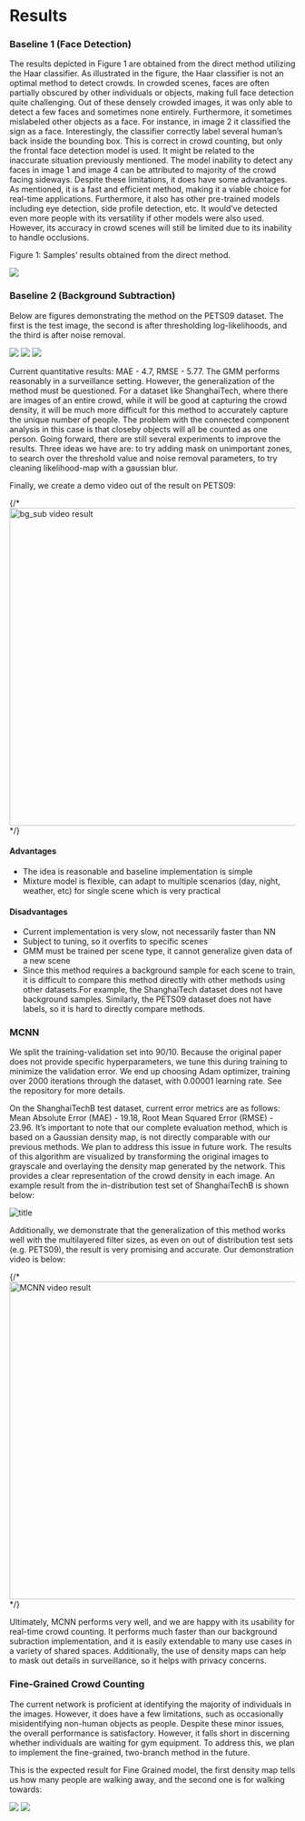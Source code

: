 # Results

### Baseline 1 (Face Detection)

The results depicted in Figure 1 are obtained from the direct method utilizing the Haar classifier. As illustrated in the figure, the Haar classifier is not an
optimal method to detect crowds. In crowded scenes, faces are often partially
obscured by other individuals or objects, making full face detection quite challenging. Out of these densely crowded images, it was only able to detect a few
faces and sometimes none entirely. Furthermore, it sometimes mislabeled other
objects as a face. For instance, in image 2 it classified the sign as a face. Interestingly, the classifier correctly label several human’s back inside the bounding
box. This is correct in crowd counting, but only the frontal face detection model
is used. It might be related to the inaccurate situation previously mentioned.
The model inability to detect any faces in image 1 and image 4 can be attributed
to majority of the crowd facing sideways.
Despite these limitations, it does have some advantages. As mentioned, it is
a fast and efficient method, making it a viable choice for real-time applications.
Furthermore, it also has other pre-trained models including eye detection, side
profile detection, etc. It would’ve detected even more people with its versatility
if other models were also used. However, its accuracy in crowd scenes will still
be limited due to its inability to handle occlusions.

Figure 1: Samples’ results obtained from the direct method.

![](/img/face_detection.png)

### Baseline 2 (Background Subtraction)

Below are figures demonstrating the method on the PETS09 dataset. The first is the test image, the second is after thresholding log-likelihoods, and the third is after noise removal.

![](/img/S0_Regular_Flow_Time_13-57_View_001_frame_0018.png)
![](/img/threshold_likelihood.png)
![](/img/noise_removal.png)

Current quantitative results: MAE - 4.7, RMSE - 5.77. The
GMM performs reasonably in a surveillance setting. However, the generalization of the method must be questioned. For a dataset like ShanghaiTech, where
there are images of an entire crowd, while it will be good at capturing the crowd
density, it will be much more difficult for this method to accurately capture the
unique number of people. The problem with the connected component analysis
in this case is that closeby objects will all be counted as one person. Going forward, there are still several experiments to improve the results. Three ideas we
have are: to try adding mask on unimportant zones, to search over the threshold value and noise removal parameters, to try cleaning likelihood-map with a
gaussian blur.

Finally, we create a demo video out of the result on PETS09:

{/* <img src="/img/bg_sub.gif" alt="bg_sub video result" width="560" heigh="463"/> */}


<Player playsInline poster="/vid/poster/out_baseline2.png">
  <source src="/vid/out_baseline2.mp4" />
  <BigPlayButton position="center" />
  <ControlBar autoHide={false} />
  <LoadingSpinner />
</Player>

#### Advantages

- The idea is reasonable and baseline implementation is simple
- Mixture model is flexible, can adapt to multiple scenarios (day, night,
  weather, etc) for single scene which is very practical

#### Disadvantages

- Current implementation is very slow, not necessarily faster than NN
- Subject to tuning, so it overfits to specific scenes
- GMM must be trained per scene type, it cannot generalize given data of a new scene
- Since this method requires a background sample for each scene to train, it is difficult to compare this method directly with other methods using
  other datasets.For example, the ShanghaiTech dataset does not have background samples. Similarly, the PETS09 dataset does not have labels,
  so it is hard to directly compare methods.

### MCNN

We split the training-validation set into 90/10. Because the original paper does not provide specific hyperparameters, we tune this during training to minimize the validation error.
We end up choosing Adam optimizer, training over 2000 iterations through the dataset, with 0.00001 learning rate. See the repository for more details.

On the ShanghaiTechB test dataset, current error metrics are as follows: Mean Absolute
Error (MAE) - 19.18, Root Mean Squared Error (RMSE) - 23.96. It’s important to note
that our complete evaluation method, which is based on a Gaussian density map,
is not directly comparable with our previous methods. We plan to address this
issue in future work. The results of this algorithm are visualized by transforming the original
images to grayscale and overlaying the density map generated by the network.
This provides a clear representation of the crowd density in each image. An example result from the in-distribution test set of ShanghaiTechB is shown below:

![title](/img/output_IMG_5.png)

Additionally, we demonstrate that the generalization of this method works well with the multilayered filter sizes, as even on out of distribution test sets (e.g. PETS09), the result
is very promising and accurate. Our demonstration video is below:

{/* <img src="/img/mcnn.gif" alt="MCNN video result" width="560" heigh="463"/> */}

<Player playsInline poster="/vid/poster/out_mcnn.png">
  <source src="/vid/out_mcnn.mp4" />
  <BigPlayButton position="center" />
  <ControlBar autoHide={false} />
  <LoadingSpinner />
</Player>

Ultimately, MCNN performs very well, and we are happy with its usability for real-time crowd counting. It performs much faster than our background subraction implementation,
and it is easily extendable to many use cases in a variety of shared spaces. Additionally, the use of density maps can help to mask out details in surveillance, so it helps with privacy concerns.

### Fine-Grained Crowd Counting

The current network is proficient at identifying the majority of individuals
in the images. However, it does have a few limitations, such as occasionally
misidentifying non-human objects as people. Despite these minor issues, the
overall performance is satisfactory. However, it falls short in discerning whether
individuals are waiting for gym equipment. To address this, we plan to implement the fine-grained, two-branch method in the future.

This is the expected result for Fine Grained model, the first density map tells us how many people are walking away, and the second one is for walking towards:

![](/img/fg-exp1.png)
![](/img/fg-exp2.png)
